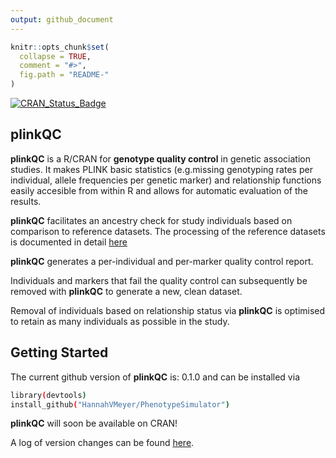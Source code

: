 ```yaml
---
output: github_document
---
```


```r
knitr::opts_chunk$set(
  collapse = TRUE,
  comment = "#>",
  fig.path = "README-"
)
```

[![CRAN_Status_Badge](http://www.r-pkg.org/badges/version/plinkQC)](https://cran.r-project.org/package=plinkQC)

## <i class="fa fa-map" aria-hidden="true"></i> plinkQC

**plinkQC** is a R/CRAN for **genotype quality control** in genetic association
studies. It makes PLINK basic statistics (e.g.missing genotyping rates
per individual, allele frequencies per genetic marker) and relationship
functions easily accesible from within R and allows for automatic evaluation
of the results.

**plinkQC** facilitates an ancestry check for study individuals based on 
comparison to reference datasets. The processing of the reference datasets is
documented in detail [here](articles/AncestryCheck.html)

**plinkQC** generates a per-individual and per-marker quality control report.

Individuals and markers that fail the quality control can subsequently be
removed with **plinkQC** to generate a new, clean dataset. 

Removal of individuals based on relationship status via **plinkQC** is optimised
to retain as many individuals as possible in the study.

## <i class="fa fa-cog" aria-hidden="true"></i> Getting Started

The current github version of **plinkQC**  is: 0.1.0 and can be
installed via
```bash
library(devtools)
install_github("HannahVMeyer/PhenotypeSimulator")
```
**plinkQC** will soon be available on CRAN!

A log of version changes can be found [here](https://github.com/HannahVMeyer/plinkQC/blob/master/NEWS.md).

